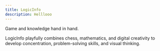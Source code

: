 ```yaml
---
title: LogicInfo
description: Helllooo
---
```


Game and knowledge hand in hand.

LogicInfo playfully combines chess, mathematics, and digital creativity to develop concentration, problem-solving skills, and visual thinking.